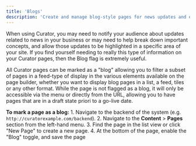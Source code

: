 ---
title: 'Blogs'
description: 'Create and manage blog-style pages for news updates and educational content with feed-based display options.'
---

When using Curator, you may need to notify your audience about updates related to news in your business or may need to
help break down important concepts, and allow those updates to be highlighted in a specific area of your site.  If you
find yourself needing to really this type of information on your Curator pages, then the Blog flag is extremely useful.

All Curator pages can be marked as a "blog" allowing you to filter a subset of pages in a feed-type of display in the
various elements available on the page builder, whether you want to display blog pages in a list, a feed, tiles or any
other format.  While the page is not flagged as a blog, it will only be accessible via the menu or directly from the URL,
allowing you to have pages that are in a draft state priori to a go-live date.

**To mark a page as a blog:**
    1. Navigate to the backend of the system (e.g. `http://curatorexample.com/backend`).
    2. Navigate to the **Content** > **Pages** section from the left-hand menu.
    3. Find the page in the list view or click "New Page" to create a new page.
    4. At the bottom of the page, enable the "Blog" toggle, and save the page
